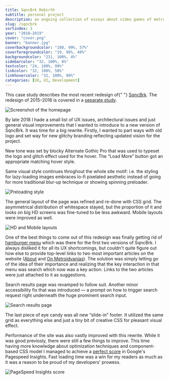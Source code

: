 ```yaml
---
title: SqncBrk Rebirth
subtitle: personal project
description: an ongoing collection of essays about video games of metroidvania genre.
slug: /sqncbrk
sortindex: 3
year: "2018–2019"
cover: "cover.png"
banner: "banner.jpg"
coverbackgroundcolor: "180, 99%, 57%"
coverforegroundcolor: "19, 98%, 40%"
backgroundcolor: "211, 100%, 4%"
sidebarcolor: "32, 100%, 8%"
textcolor: "24, 100%, 99%"
linkcolor: "32, 100%, 50%"
linkhovercolor: "32, 100%, 90%"
categories: [UX, UI, Development]
---
```



<Disclaimer>
  This case study describes the most recent redesign of{" "}
  <a href="https://sqncbrk.com">SqncBrk</a>. The redesign of 2015–2016 is covered in
  a <a href="/sqncbrk-redux">separate study</a>.
</Disclaimer>

![Screenshot of the homepage](./introshot.png)

By late 2018 I hade a small list of UX issues, architectural issues and just general visual improvements that I wanted to introduce to a new version of SqncBrk. It was time for a big rewrite. Firstly, I wanted to part ways with old logo and set way for new glitchy branding reflecting updated vision for the project.

<Newlogo />

New tone was set by blocky Alternate Gothic Pro that was used to typeset the logo and glitch effect used for the hover. The “Load More” button got an appropriate matching hover style.

<Loadmore />

Same visual style continues throghout the whole site motif: i.e. the styling for lazy-loading images embraces lo-fi pixelated aesthetic instead of going for more traditional blur-up technique or showing spinning preloader.

![Preloading style](./loading.jpg)

The general layout of the page was refined and re-done with CSS grid. The asymmetrical distribution of whitespace stayed, but the proportion of it and looks on big HD screens was fine-tuned to be less awkward. Mobile layouts were improved as well.

![HD and Mobile layouts](./HDvsMobile.png)

One of the best things to come out of this redesign was finally getting rid of [hamburger menu](https://en.wikipedia.org/wiki/Hamburger_button) which was there for the first two versions of SqncBrk. I always disliked it for all its UX shortcomings, but couldn't quite figure out how else to provide top-level links to two most important articles on the website ([About](https://sqncbrk.com/about/) and [On Metroidvanias](https://sqncbrk.com/metroidvanias/)). The solution was simply letting go of the idea of their importance and realizing that the key interaction in that menu was search which now was a key action. Links to the two articles were just attached to it as suggestions.

<Search />

Search results page was revamped to follow suit. Another minor accessibility fix that was introduced — a prompt on how to trigger search request right underneath the huge prominent search input.

![Search results page](./searchresults.png)

The last piece of eye candy was all new “slide-in” footer. It utilized the same grid as everything else and just a tiny bit of creative CSS for pleasant visual effect.

<Footer />

Performance of the site was also vastly improved with this rewrite. While it was good previosly, there were still a few things to improve. This time having more knowledge about optimization techniques and component-based CSS model I managed to achieve a [perfect score](https://developers.google.com/speed/pagespeed/insights/?url=https%3A%2F%2Fsqncbrk.com&tab=mobile) in Google's Pagespeed Insights. Fast loading time was a win for my readers as much as it was a reason to be proud of my developers' prowess.

![PageSpeed Insights score](./score.jpg)
